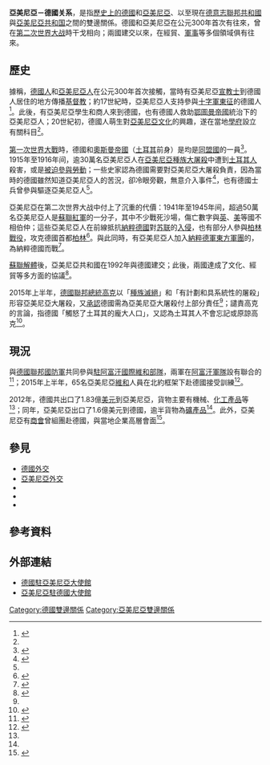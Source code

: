 {{NoteTA
|G1=地名
}}
{{Infobox bilateral relations|亞美尼亞－德國|亞美尼亞|德國|map=Armenia Germany Locator.png}}
'''亞美尼亞－德國关系'''，是指[[德國歷史|歷史上的德國]]和[[亞美尼亞歷史|亞美尼亞]]、以至現在[[德意志聯邦共和國|德意志聯邦共和國]]與[[亞美尼亞共和国|亞美尼亞共和国]]之間的雙邊關係。德國和亞美尼亞在公元300年首次有往來，曾在[[第二次世界大战|第二次世界大战]]時干戈相向；兩國建交以來，在經貿、[[軍事|軍事]]等多個領域俱有往來。

== 歷史 ==
據稱，[[德國人|德國人]]和[[亞美尼亞人|亞美尼亞人]]在公元300年首次接觸，當時有亞美尼亞[[宣教士|宣教士]]到德國人居住的地方傳播[[基督教|基督教]]；約17世紀時，亞美尼亞人支持參與[[十字軍東征|十字軍東征]]的德國人<ref name=important>{{cite journal|author1=Aydan Iyigüngör|title=The Profile of the Armenian Diaspora in Germany|journal=Armenian Studies|year=2001|issue=3|url=http://www.eraren.org/index.php?Lisan=en&Page=DergiIcerik&IcerikNo=185|archivedate=2015-05-27|accessdate=2015-05-27|archiveurl=https://web.archive.org/web/20150527051730/http://www.eraren.org/index.php?Lisan=en&Page=DergiIcerik&IcerikNo=185|dead-url=no}}</ref>。此後，有亞美尼亞學生和商人來到德國，也有德國人救助[[鄂圖曼帝國|鄂圖曼帝國]]統治下的亞美尼亞人；20世紀初，德國人萌生對[[亞美尼亞文化|亞美尼亞文化]]的興趣，遂在當地[[學府|學府]]設立有關科目<ref name=important/>。

[[第一次世界大戰|第一次世界大戰]]時，德國和[[奧斯曼帝國|奧斯曼帝國]]（[[土耳其|土耳其]]前身）是均是[[同盟國_(第一次世界大戰)|同盟國]]的一員<ref name=president>{{cite news|title=Armenian killings were genocide - German president|url=http://www.bbc.com/news/world-europe-32437633|accessdate=2015-05-28|agency=BBC|archiveurl=https://web.archive.org/web/20150425045214/http://www.bbc.com/news/world-europe-32437633|archivedate=2015-04-25|deadurl=no}}</ref>。1915年至1916年间，逾30萬名亞美尼亞人在[[亞美尼亞種族大屠殺|亞美尼亞種族大屠殺]]中遭到[[土耳其人|土耳其人]]殺害，或是[[強迫勞動|被迫參與勞動]]；一些史家認為德國需要對亞美尼亞大屠殺負責，因為當時的德國雖然知道亞美尼亞人的苦況，卻冷眼旁觀，無意介入事件<ref>{{cite news|author1=Richard Fuchs|title=Armenian genocide - German guilt?|url=http://www.dw.de/armenian-genocide-german-guilt/a-18298891|accessdate=2015-05-28|agency=Deutsche Welle|date=2015-03-06|archiveurl=https://web.archive.org/web/20150424163426/http://www.dw.de/armenian-genocide-german-guilt/a-18298891|archivedate=2015-04-24|deadurl=no}}</ref>，也有德國士兵曾參與驅逐亞美尼亞人<ref name=president/>。

亞美尼亞在第二次世界大战中付上了沉重的代價：1941年至1945年间，超過50萬名亞美尼亞人是[[蘇聯紅軍|蘇聯紅軍]]的一分子，其中不少戰死沙場，傷亡數字與[[英國|英]]、[[美國|美]]等國不相伯仲；這些亞美尼亞人在前線抵抗[[納粹德國|納粹德國]]對[[苏联|苏联]]的[[苏德战争|入侵]]，也有部分人參與[[柏林戰役|柏林戰役]]，攻克德國首都[[柏林|柏林]]<ref>{{cite book|author1=Jack Chelebian (譯)|author2=Antranig Chalabian|title=Dro (Drastamat Kanayan): Armenia's First Defense Minister of the Modern Era|publisher=Indo-European Publishing|year=2010|isbn=9781604440782}}</ref>{{Rp|210–211}}。與此同時，有亞美尼亞人加入[[納粹德軍|納粹德軍]][[東方軍團|東方軍團]]的{{link-en|亞美尼亞軍團|Armenische Legion}}，為納粹德國而戰<ref>{{cite book|author1=Chris Bishop|title=SS Hitler's Foreign Divisions: Foreign Volunteers in the Waffen-SS 1940–45|work=Military Classics|publisher=Amber Books Ltd|year=2012|isbn=9781908273994}}</ref>。

[[蘇聯解體|蘇聯解體]]後，亞美尼亞共和國在1992年與德國建交；此後，兩國達成了文化、經貿等多方面的協議<ref>{{cite web|title=Bilateral Relations|url=http://germany.mfa.am/en/bilateral-de/|publisher=Embassy of the Republic of Armenia to Germany|accessdate=2015-05-28|archiveurl=https://web.archive.org/web/20140419182627/http://germany.mfa.am/en/bilateral-de|archivedate=2014-04-19|deadurl=yes}}</ref>。

2015年上半年，[[德國聯邦總統|德國聯邦總統]][[姚阿幸·高克|高克]]以「[[種族滅絕|種族滅絕]]」和「有計劃和具系統性的屠殺」形容亞美尼亞大屠殺，又[[對亞美尼亞種族大屠殺的承認|承認]]德國需為亞美尼亞大屠殺付上部分責任<ref name=president/>；{{link-en|土耳其政府|Government of Turkey}}譴責高克的言論，指德國「觸怒了土耳其的龐大人口」，又認為土耳其人不會忘記或原諒高克<ref>{{cite news|title=Turkish government reacts angrily to German recognition of Armenian 'genocide'|url=http://www.dw.de/turkish-government-reacts-angrily-to-german-recognition-of-armenian-genocide/a-18407785|accessdate=2015-05-28|agency=Deutsche Welle|date=2015-04-25|archiveurl=https://web.archive.org/web/20150425102050/http://www.dw.de/turkish-government-reacts-angrily-to-german-recognition-of-armenian-genocide/a-18407785|archivedate=2015-04-25|dead-url=no}}</ref>。

== 現況 ==
{{link-en|亞美尼亞軍隊|Armed Forces of Armenia}}與[[德國聯邦國防軍|德國聯邦國防軍]]共同參與[[駐阿富汗國際維和部隊|駐阿富汗國際維和部隊]]，兩軍在[[阿富汗军事|阿富汗軍隊]]設有聯合的{{link-en|行动指导和联络小组|Operational Mentoring and Liaison Team}}<ref>{{cite web|title=Defence Security and Military Issues|url=http://www.nato.mfa.am/en/issues/|publisher=Permanent Mission of Armenia in NATO|accessdate=2015-05-29|archiveurl=https://web.archive.org/web/20150529071725/http://www.nato.mfa.am/en/issues/|archivedate=2015-05-29|deadurl=no}}</ref>；2015年上半年，65名亞美尼亞[[維和|維和]]人員在北約框架下赴德國接受訓練<ref>{{cite journal|author1=Erik Davtyan|title=Armenia and NATO Reaffirm Their Cooperation|journal=Eurasia Daily Monitor|volume=12|issue=22|date=2015-02-04|url=http://www.jamestown.org/single/?tx_ttnews%5Btt_news%5D=43495&tx_ttnews%5BbackPid%5D=7#.VWgSWtLvNkh|accessdate=2015-05-29|archiveurl=https://web.archive.org/web/20150529071018/http://www.jamestown.org/single/?tx_ttnews%5Btt_news%5D=43495&tx_ttnews%5BbackPid%5D=7#.VWgSWtLvNkh|deadurl=no|archivedate=2015-05-29}}</ref>。

{{Gallery
|title=德國－亞美尼亞貿易的商品比例
|width=300
|height=250
|align=center
|lines=1
|File:Zh explore explore tree map hs export deu arm show 2012.svg|德國出口到亞美尼亞的产品（2012年）<ref name="trade1">{{cite web|author=Alexander Simoes|title=产品德国出口到亚美尼亚 (2012) (2012)|url=https://atlas.media.mit.edu/zh/explore/tree_map/hs/export/deu/arm/show/2012/|publisher=Observatory of Economic Complexity|accessdate=2015-05-29}}</ref>
|File:Zh explore explore tree map hs export arm deu show 2012.svg|亞美尼亞出口到德國的产品（2012年）<ref name="trade2">{{cite web|author=Alexander Simoes|title=产品亚美尼亚出口到德国 (2012)|publisher=Observatory of Economic Complexity|url=https://atlas.media.mit.edu/zh/explore/tree_map/hs/export/arm/deu/show/2012/|accessdate=2015-05-29}}</ref>
}}
2012年，德國共出口了1.83億[[美元|美元]]到亞美尼亞，貨物主要有機械、[[化學工業|化工產品]]等<ref name="trade1"/>；同年，亞美尼亞出口了1.6億美元到德國，逾半貨物為[[礦產|礦產品]]<ref name="trade2"/>。此外，亞美尼亞有[[商會|商會]]曾組團赴德國，與當地企業高層會面<ref>{{cite web|title=Armenian SMEs to Germany April 2015|url=http://www.east-invest.eu/en/activities/for-smes/sme-roadshows/armeniars|website=East Invest|accessdate=2015-05-29|archiveurl=https://web.archive.org/web/20150529051353/http://www.east-invest.eu/en/activities/for-smes/sme-roadshows/armeniars|archivedate=2015-05-29|deadurl=yes|df=}}</ref>。

== 參見 ==
{{commonscat|Relations of Armenia and Germany}}
{{portal box|國際關係|德國|亞美尼亞}}
* [[德國外交|德國外交]]
* [[亞美尼亞外交|亞美尼亞外交]]
*{{Link-de|在德亞美尼亞人|Armenier in Deutschland}}
*{{Link-en|德國－亞美尼亞協會|German–Armenian Society}}
*{{Link-de|德國－亞美尼亞通訊雜誌|Armenisch-Deutsche Korrespondenz}}

== 參考資料 ==
{{Reflist|2}}
== 外部連結 ==
* [http://www.eriwan.diplo.de/ 德國駐亞美尼亞大使館] {{Wayback|url=http://www.eriwan.diplo.de/ |date=20210122012937 }}{{de}}{{hy}}
* [https://web.archive.org/web/20150512101526/http://germany.mfa.am/en 亞美尼亞駐德國大使館]{{en}}{{de}}{{hy}}
{{德國外交}}
{{亞美尼亞外交}}

[[Category:德國雙邊關係|Category:德國雙邊關係]]
[[Category:亞美尼亞雙邊關係|Category:亞美尼亞雙邊關係]]